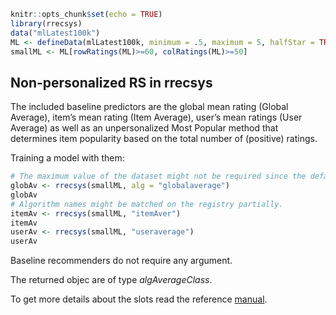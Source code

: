<!--
%\VignetteEngine{knitr::knitr}
%\VignetteIndexEntry{3. Non-personalized recommendations}
-->

```r
knitr::opts_chunk$set(echo = TRUE)
library(rrecsys)
data("mlLatest100k")
ML <- defineData(mlLatest100k, minimum = .5, maximum = 5, halfStar = TRUE)
smallML <- ML[rowRatings(ML)>=60, colRatings(ML)>=50]
```

## Non-personalized RS in rrecsys

The included baseline predictors are the global mean rating (Global Average), item’s mean rating (Item Average), user's mean ratings (User Average) as well as an unpersonalized Most Popular method that determines item popularity based on the total number of (positive) ratings.

Training a model with them:
```r
# The maximum value of the dataset might not be required since the default value coincides to the actual maximal value of the dataset.
globAv <- rrecsys(smallML, alg = "globalaverage")
globAv
# Algorithm names might be matched on the registry partially.
itemAv <- rrecsys(smallML, "itemAver")
itemAv
userAv <- rrecsys(smallML, "useraverage")
userAv
```
Baseline recommenders do not require any argument.

The returned objec are of type _algAverageClass_. 

To get more details about the slots read the reference [manual](https://cran.r-project.org/web/packages/rrecsys/rrecsys.pdf).